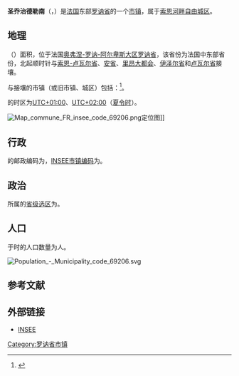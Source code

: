 {{noteTA|G1=法国地名}}
{{Infobox French commune
|name                   = 圣乔治德勒南
|native name            = Saint-Georges-de-Reneins
|image                  = STGEOGES DE RENEINS 2007-3-4.jpg
|caption                = 圣乔治德勒南的教堂
|arrondissement         = [[索恩河畔自由城区|索恩河畔自由城区]]
}}
'''圣乔治德勒南'''（{{lang-fr|Saint-Georges-de-Reneins}}，{{IPA-fr|sɛ̃ ʒɔʁʒ də ʁənɛ̃}}）是[[法国|法国]]东部[[罗讷省|罗讷省]]的一个[[市镇_(法国)|市镇]]，属于[[索恩河畔自由城区|索恩河畔自由城区]]。

== 地理 ==
{{PAGENAMEBASE}}（{{wikidata|property|linked|P625}}）面积{{wikidata|properties|P2046}}，位于法国[[奥弗涅-罗讷-阿尔卑斯大区|奥弗涅-罗讷-阿尔卑斯大区]][[罗讷省|罗讷省]]，该省份为法国中东部省份，北起顺时针与[[索恩-卢瓦尔省|索恩-卢瓦尔省]]、[[安省_(法國)|安省]]、[[里昂大都会|里昂大都会]]、[[伊泽尔省|伊泽尔省]]和[[卢瓦尔省|卢瓦尔省]]接壤。

与{{PAGENAMEBASE}}接壤的市镇（或旧市镇、城区）包括：{{Wikidata|properties|linked|P47}}<ref name="geo">{{Cite web|url=https://www.geoportail.gouv.fr/carte|title=Carte|accessdate=2020-03-22|author=Géoportail|language=fr|publisher=Géoportail|archive-date=2017-01-29|archive-url=https://web.archive.org/web/20170129154129/https://www.geoportail.gouv.fr/carte/|dead-url=no}}</ref>。

{{PAGENAMEBASE}}的时区为[[UTC+01:00|UTC+01:00]]、[[UTC+02:00|UTC+02:00]]（[[夏时制|夏令时]]）。

[[File:Map_commune_FR_insee_code_69206.png|thumb]]定位图]]{{Clear|left}}
== 行政 ==
{{PAGENAMEBASE}}的邮政编码为{{wikidata|properties|P281}}，[[法国国家统计与经济研究所|INSEE市镇编码]]为{{wikidata|properties|P374}}。

== 政治 ==
{{PAGENAMEBASE}}所属的[[縣_(法國)|省级选区]]为{{WikidataLink|{{wikidata|properties|raw|best||P7938}}}}。

== 人口 ==
{{PAGENAMEBASE}}于{{wikidata|qualifier|P1082|P585}}时的人口数量为{{wikidata|property|raw|P1082}}人。

[[File:Population_-_Municipality_code_69206.svg|thumb]]{{Clear|left}}
== 参考文献 ==
{{Reflist}}

== 外部链接 ==
*[http://www.insee.fr/en/home/home_page.asp INSEE] {{Wayback|url=http://www.insee.fr/en/home/home_page.asp |date=20071124142010 }}
{{commons|Saint-Georges-de-Reneins}}

{{DEFAULTSORT:Saintgeorgesdereneins}}
{{罗讷省市镇}}
[[Category:罗讷省市镇|Category:罗讷省市镇]]